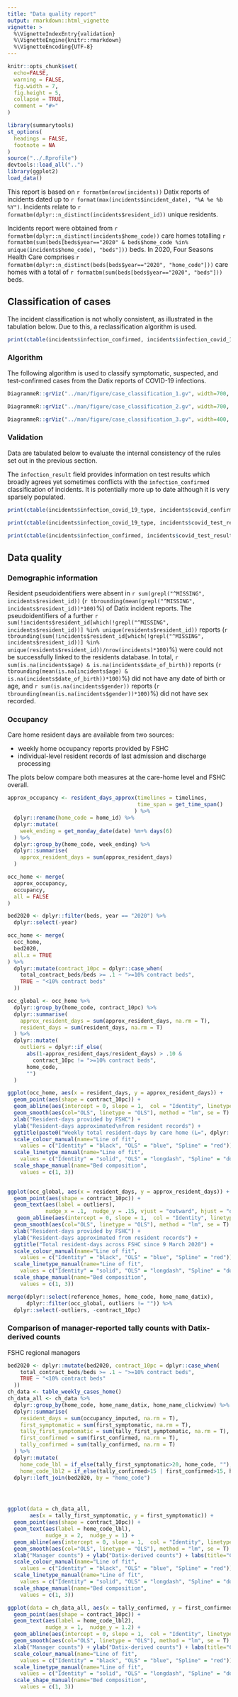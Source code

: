 ```yaml
---
title: "Data quality report"
output: rmarkdown::html_vignette
vignette: >
  %\VignetteIndexEntry{validation}
  %\VignetteEngine{knitr::rmarkdown}
  %\VignetteEncoding{UTF-8}
---
```


```r
knitr::opts_chunk$set(
  echo=FALSE,
  warning = FALSE,
  fig.width = 7,
  fig.height = 5,
  collapse = TRUE,
  comment = "#>"
)

library(summarytools)
st_options(
  headings = FALSE,
  footnote = NA
)
source("../.Rprofile")
devtools::load_all("..")
library(ggplot2)
load_data()
```


This report is based on `r formatbm(nrow(incidents))` Datix reports of incidents dated up to `r format(max(incidents$incident_date), "%A %e %b %Y")`. Incidents relate to `r formatbm(dplyr::n_distinct(incidents$resident_id))` unique residents. 

Incidents report were obtained from `r formatbm(dplyr::n_distinct(incidents$home_code))` care homes totalling `r formatbm(sum(beds[beds$year=="2020" & beds$home_code %in% unique(incidents$home_code), "beds"]))` beds. In 2020, Four Seasons Health Care comprises `r formatbm(dplyr::n_distinct(beds[beds$year=="2020", "home_code"]))` care homes with a total of `r formatbm(sum(beds[beds$year=="2020", "beds"]))` beds.


## Classification of cases

The incident classification is not wholly consistent, as illustrated in the tabulation below. Due to this, a reclassification algorithm is used.

```r
print(ctable(incidents$infection_confirmed, incidents$infection_covid_19_type, useNA = "always"), method = 'render')
```

### Algorithm

The following algorithm is used to classify symptomatic, suspected, and test-confirmed cases from the Datix reports of COVID-19 infections.


```r
DiagrammeR::grViz("../man/figure/case_classification_1.gv", width=700, height= 500)
```

```r
DiagrammeR::grViz("../man/figure/case_classification_2.gv", width=700, height= 400)
```

```r
DiagrammeR::grViz("../man/figure/case_classification_3.gv", width=400, height= 400)
```


### Validation

Data are tabulated below to evaluate the internal consistency of the rules set out in the previous section.

The `infection_result` field provides information on test results which broadly agrees yet sometimes conflicts with the `infection_confirmed` classification of incidents. It is potentially more up to date although it is very sparsely populated.


```r
print(ctable(incidents$infection_covid_19_type, incidents$covid_confirmed, useNA = "always"), method = 'render')
```

```r
print(ctable(incidents$infection_covid_19_type, incidents$covid_test_result, useNA = "always"), method = 'render')
```

```r
print(ctable(incidents$infection_confirmed, incidents$covid_test_result, useNA = "always"), method = 'render')
```

## Data quality

### Demographic information

Resident pseudoidentifiers were absent in `r sum(grepl("^MISSING", incidents$resident_id))` (`r tbrounding(mean(grepl("^MISSING", incidents$resident_id))*100)`%) of Datix incident reports. The pseudoidentifiers of a further `r sum(!incidents$resident_id[which(!grepl("^MISSING", incidents$resident_id))] %in% unique(residents$resident_id))` reports (`r tbrounding(sum(!incidents$resident_id[which(!grepl("^MISSING", incidents$resident_id))] %in% unique(residents$resident_id))/nrow(incidents)*100)`%) were could not be successfully linked to the residents database. In total, `r sum(is.na(incidents$age) & is.na(incidents$date_of_birth))` reports (`r tbrounding(mean(is.na(incidents$age) & is.na(incidents$date_of_birth))*100)`%) did not have any date of birth or age, and `r sum(is.na(incidents$gender))` reports (`r tbrounding(mean(is.na(incidents$gender))*100)`%) did not have sex recorded. 

### Occupancy

Care home resident days are available from two sources:

- weekly home occupancy reports provided by FSHC
- individual-level resident records of last admission and discharge processing

The plots below compare both measures at the care-home level and FSHC overall.

```r
approx_occupancy <- resident_days_approx(timelines = timelines,
                                         time_span = get_time_span()
                                        ) %>% 
  dplyr::rename(home_code = home_id) %>% 
  dplyr::mutate(
    week_ending = get_monday_date(date) %m+% days(6)
  ) %>% 
  dplyr::group_by(home_code, week_ending) %>% 
  dplyr::summarise(
    approx_resident_days = sum(approx_resident_days)
  )

occ_home <- merge(
  approx_occupancy,
  occupancy,
  all = FALSE
) 

bed2020 <- dplyr::filter(beds, year == "2020") %>% 
  dplyr::select(-year)

occ_home <- merge(
  occ_home,
  bed2020,
  all.x = TRUE
) %>% 
  dplyr::mutate(contract_10pc = dplyr::case_when(
    total_contract_beds/beds >= .1 ~ ">=10% contract beds",
    TRUE ~ "<10% contract beds"
  ))

occ_global <- occ_home %>% 
  dplyr::group_by(home_code, contract_10pc) %>% 
  dplyr::summarise(
    approx_resident_days = sum(approx_resident_days, na.rm = T),
    resident_days = sum(resident_days, na.rm = T)
  ) %>% 
  dplyr::mutate(
    outliers = dplyr::if_else(
      abs(1-approx_resident_days/resident_days) > .10 &
        contract_10pc != ">=10% contract beds",
      home_code,
      "")
  )

ggplot(occ_home, aes(x = resident_days, y = approx_resident_days)) +
  geom_point(aes(shape = contract_10pc)) +
  geom_abline(aes(intercept = 0, slope = 1,  col = "Identity", linetype = "Identity")) +
  geom_smooth(aes(col="OLS", linetype = "OLS"), method = "lm", se = T) +
  xlab("Resident-days provided by FSHC") +
  ylab("Resident-days approximated\nfrom resident records") +
  ggtitle(paste0("Weekly total resident-days by care home (L=", dplyr::n_distinct(occ_home$home_code), ")")) +
  scale_colour_manual(name="Line of fit",
    values = c("Identity" = "black", "OLS" = "blue", "Spline" = "red")) +
  scale_linetype_manual(name="Line of fit",
    values = c("Identity" = "solid", "OLS" = "longdash", "Spline" = "dotted")) +
  scale_shape_manual(name="Bed composition",
    values = c(1, 3)) 
 
```

```r

ggplot(occ_global, aes(x = resident_days, y = approx_resident_days)) +
  geom_point(aes(shape = contract_10pc)) +
  geom_text(aes(label = outliers), 
            nudge_x = .1,  nudge_y = .15, vjust = "outward", hjust = "outward") +
   geom_abline(aes(intercept = 0, slope = 1,  col = "Identity", linetype = "Identity")) +
  geom_smooth(aes(col="OLS", linetype = "OLS"), method = "lm", se = T) +
  xlab("Resident-days provided by FSHC") +
  ylab("Resident-days approximated from resident records") +
  ggtitle("Total resident-days across FSHC since 9 March 2020") +
  scale_colour_manual(name="Line of fit",
    values = c("Identity" = "black", "OLS" = "blue", "Spline" = "red")) +
  scale_linetype_manual(name="Line of fit",
    values = c("Identity" = "solid", "OLS" = "longdash", "Spline" = "dotted")) +
  scale_shape_manual(name="Bed composition",
    values = c(1, 3)) 
```


```r
merge(dplyr::select(reference_homes, home_code, home_name_datix),
      dplyr::filter(occ_global, outliers != "")) %>%
  dplyr::select(-outliers, -contract_10pc)
```

### Comparison of manager-reported tally counts with Datix-derived counts

FSHC regional managers 


```r

bed2020 <- dplyr::mutate(bed2020, contract_10pc = dplyr::case_when(
    total_contract_beds/beds >= .1 ~ ">=10% contract beds",
    TRUE ~ "<10% contract beds"
  ))
ch_data <- table_weekly_cases_home()
ch_data_all <- ch_data %>% 
  dplyr::group_by(home_code, home_name_datix, home_name_clickview) %>% 
  dplyr::summarise(
    resident_days = sum(occupancy_imputed, na.rm = T),
    first_symptomatic = sum(first_symptomatic, na.rm = T),
    tally_first_symptomatic = sum(tally_first_symptomatic, na.rm = T),
    first_confirmed = sum(first_confirmed, na.rm = T),
    tally_confirmed = sum(tally_confirmed, na.rm = T)
  ) %>% 
  dplyr::mutate(
    home_code_lbl = if_else(tally_first_symptomatic>20, home_code, ""),
    home_code_lbl2 = if_else(tally_confirmed>15 | first_confirmed>15, home_code, "")) %>% 
  dplyr::left_join(bed2020, by = "home_code")




ggplot(data = ch_data_all, 
       aes(x = tally_first_symptomatic, y = first_symptomatic)) + 
  geom_point(aes(shape = contract_10pc)) +
  geom_text(aes(label = home_code_lbl),
            nudge_x = 2,  nudge_y = 1) + 
  geom_abline(aes(intercept = 0, slope = 1,  col = "Identity", linetype = "Identity")) +
  geom_smooth(aes(col="OLS", linetype = "OLS"), method = "lm", se = T) +
  xlab("Manager counts") + ylab("Datix-derived counts") + labs(title="Comparison of Datix and manager counts of symptomatic cases") +
  scale_colour_manual(name="Line of fit",
    values = c("Identity" = "black", "OLS" = "blue", "Spline" = "red")) +
  scale_linetype_manual(name="Line of fit",
    values = c("Identity" = "solid", "OLS" = "longdash", "Spline" = "dotted")) +
  scale_shape_manual(name="Bed composition",
    values = c(1, 3)) 

```


```r

ggplot(data = ch_data_all, aes(x = tally_confirmed, y = first_confirmed)) + 
  geom_point(aes(shape = contract_10pc)) +
  geom_text(aes(label = home_code_lbl2), 
            nudge_x = 1,  nudge_y = 1.2) + 
  geom_abline(aes(intercept = 0, slope = 1,  col = "Identity", linetype = "Identity")) +
  geom_smooth(aes(col="OLS", linetype = "OLS"), method = "lm", se = T) +
  xlab("Manager counts") + ylab("Datix-derived counts") + labs(title="Comparison of Datix and manager counts of confirmed cases") +
  scale_colour_manual(name="Line of fit",
    values = c("Identity" = "black", "OLS" = "blue", "Spline" = "red")) +
  scale_linetype_manual(name="Line of fit",
    values = c("Identity" = "solid", "OLS" = "longdash", "Spline" = "dotted")) +
  scale_shape_manual(name="Bed composition",
    values = c(1, 3)) 

```
